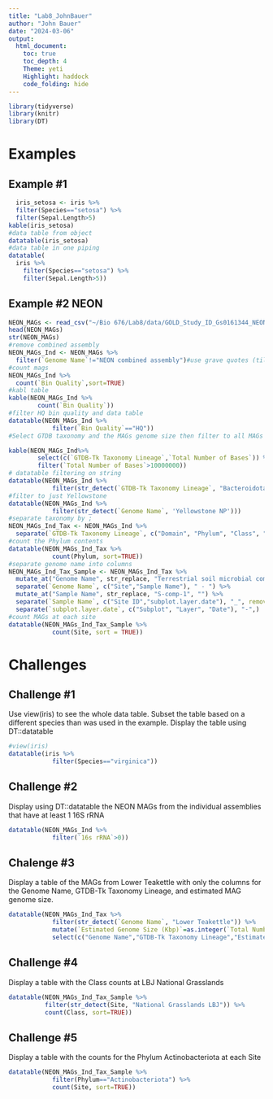 ```yaml
---
title: "Lab8_JohnBauer"
author: "John Bauer"
date: "2024-03-06"
output: 
  html_document:
    toc: true
    toc_depth: 4
    Theme: yeti
    Highlight: haddock
    code_folding: hide
---
```

```r
library(tidyverse)
library(knitr)
library(DT)
```

# Examples

## Example #1
```r
  iris_setosa <- iris %>% 
  filter(Species=="setosa") %>% 
  filter(Sepal.Length>5)
kable(iris_setosa)
#data table from object
datatable(iris_setosa)
#data table in one piping
datatable(
  iris %>% 
    filter(Species=="setosa") %>% 
    filter(Sepal.Length>5))
```

## Example #2 NEON
```r
NEON_MAGs <- read_csv("~/Bio 676/Lab8/data/GOLD_Study_ID_Gs0161344_NEON.csv")
head(NEON_MAGs)
str(NEON_MAGs)
#remove combined assembly
NEON_MAGs_Ind <- NEON_MAGs %>% 
  filter(`Genome Name`!="NEON combined assembly")#use grave quotes (tilda key)
#count mags
NEON_MAGs_Ind %>%
  count(`Bin Quality`,sort=TRUE)
#kabl table
kable(NEON_MAGs_Ind %>%
        count(`Bin Quality`))
#filter HQ bin quality and data table
datatable(NEON_MAGs_Ind %>%
            filter(`Bin Quality`=="HQ"))
#Select GTDB taxonomy and the MAGs genome size then filter to all MAGs greater than 10,000,000 bases

kable(NEON_MAGs_Ind%>%
        select(c(`GTDB-Tk Taxonomy Lineage`,`Total Number of Bases`)) %>%
        filter(`Total Number of Bases`>10000000))
# datatable filtering on string
datatable(NEON_MAGs_Ind %>%
            filter(str_detect(`GTDB-Tk Taxonomy Lineage`, "Bacteroidota")))
#filter to just Yellowstone
datatable(NEON_MAGs_Ind %>%
            filter(str_detect(`Genome Name`, 'Yellowstone NP')))
#separate taxonomy by ;
NEON_MAGs_Ind_Tax <- NEON_MAGs_Ind %>%
  separate(`GTDB-Tk Taxonomy Lineage`, c("Domain", "Phylum", "Class", "Order", "Family", "Genus"),"; ", remove=FALSE)
#count the Phylum contents
datatable(NEON_MAGs_Ind_Tax %>%
            count(Phylum, sort=TRUE))
#separate genome name into columns
NEON_MAGs_Ind_Tax_Sample <- NEON_MAGs_Ind_Tax %>%
  mutate_at("Genome Name", str_replace, "Terrestrial soil microbial communities from ", "") %>% #this mutates genome name column data to replace the string with ""
  separate(`Genome Name`, c("Site","Sample Name"), " - ") %>%
  mutate_at("Sample Name", str_replace, "S-comp-1", "") %>%
  separate(`Sample Name`, c("Site ID","subplot.layer.date"), "_", remove = FALSE,) %>%
  separate(`subplot.layer.date`, c("Subplot", "Layer", "Date"), "-",) 
#count MAGs at each site
datatable(NEON_MAGs_Ind_Tax_Sample %>% 
            count(Site, sort = TRUE))
```

# Challenges

## Challenge #1
Use view(iris) to see the whole data table. Subset the table based on a different species than was used in the example. Display the table using DT::datatable
```r
#view(iris)
datatable(iris %>%
            filter(Species=="virginica"))
```

## Challenge #2
Display using DT::datatable the NEON MAGs from the individual assemblies that have at least 1 16S rRNA
```r
datatable(NEON_MAGs_Ind %>%
            filter(`16s rRNA`>0))

```

## Chalenge #3
Display a table of the MAGs from Lower Teakettle with only the columns for the Genome Name, GTDB-Tk Taxonomy Lineage, and estimated MAG genome size.
```r
datatable(NEON_MAGs_Ind_Tax %>%
            filter(str_detect(`Genome Name`, "Lower Teakettle")) %>%
            mutate(`Estimated Genome Size (Kbp)`=as.integer(`Total Number of Bases`/(`Bin Completeness`/100)/1000)) %>%
            select(c("Genome Name","GTDB-Tk Taxonomy Lineage","Estimated Genome Size (Kbp)")))
```

## Challenge #4
Display a table with the Class counts at LBJ National Grasslands
```r
datatable(NEON_MAGs_Ind_Tax_Sample %>%
          filter(str_detect(Site, "National Grasslands LBJ")) %>%
          count(Class, sort=TRUE))
```

## Challenge #5
Display a table with the counts for the Phylum Actinobacteriota at each Site
```r
datatable(NEON_MAGs_Ind_Tax_Sample %>%
            filter(Phylum=="Actinobacteriota") %>%
            count(Site, sort=TRUE))
```

